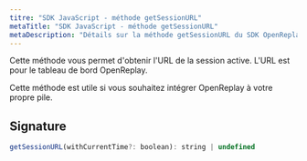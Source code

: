 ```yaml
---
titre: "SDK JavaScript - méthode getSessionURL"
metaTitle: "SDK JavaScript - méthode getSessionURL"
metaDescription: "Détails sur la méthode getSessionURL du SDK OpenReplay"
---
```


Cette méthode vous permet d'obtenir l'URL de la session active.
L'URL est pour le tableau de bord OpenReplay.

Cette méthode est utile si vous souhaitez intégrer OpenReplay à votre propre pile.

## Signature


```js
getSessionURL(withCurrentTime?: boolean): string | undefined
```

